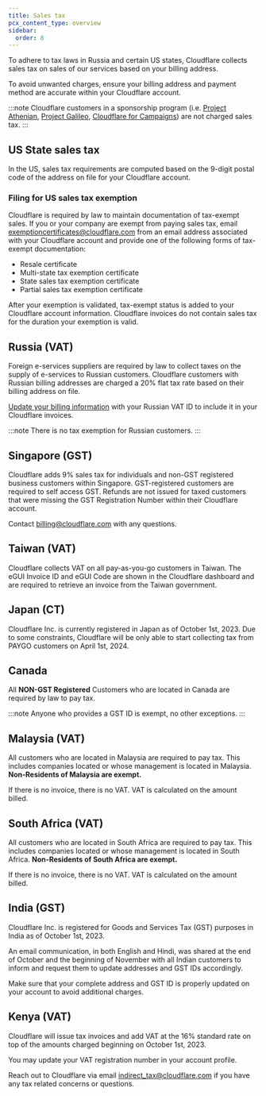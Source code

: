 ```yaml
---
title: Sales tax
pcx_content_type: overview
sidebar:
  order: 8
---
```


To adhere to tax laws in Russia and certain US states, Cloudflare collects sales tax on sales of our services based on your billing address.

To avoid unwanted charges, ensure your billing address and payment method are accurate within your Cloudflare account.

:::note
Cloudflare customers in a sponsorship program (i.e. [Project Athenian](https://www.cloudflare.com/athenian/), [Project Galileo](https://www.cloudflare.com/galileo/), [Cloudflare for Campaigns](https://www.cloudflare.com/campaigns/)) are not charged sales tax.
:::

## US State sales tax

In the US, sales tax requirements are computed based on the 9-digit postal code of the address on file for your Cloudflare account.

### Filing for US sales tax exemption

Cloudflare is required by law to maintain documentation of tax-exempt sales. If you or your company are exempt from paying sales tax, email [exemptioncertificates@cloudflare.com](mailto:exemptioncertificates@cloudflare.com) from an email address associated with your Cloudflare account and provide one of the following forms of tax-exempt documentation:

* Resale certificate
* Multi-state tax exemption certificate
* State sales tax exemption certificate
* Partial sales tax exemption certificate

After your exemption is validated, tax-exempt status is added to your Cloudflare account information. Cloudflare invoices do not contain sales tax for the duration your exemption is valid.

## Russia (VAT)

Foreign e-services suppliers are required by law to collect taxes on the supply of e-services to Russian customers. Cloudflare customers with Russian billing addresses are charged a 20% flat tax rate based on their billing address on file.

[Update your billing information](/billing/update-billing-info/) with your Russian VAT ID to include it in your Cloudflare invoices.

:::note
There is no tax exemption for Russian customers.
:::

## Singapore (GST)

Cloudflare adds 9% sales tax for individuals and non-GST registered business customers within Singapore. GST-registered customers are required to self access GST. Refunds are not issued for taxed customers that were missing the GST Registration Number within their Cloudflare account.

Contact [billing@cloudflare.com](mailto:billing@cloudflare.com) with any questions.

## Taiwan (VAT)

Cloudflare collects VAT on all pay-as-you-go customers in Taiwan. The eGUI Invoice ID and eGUI Code are shown in the Cloudflare dashboard and are required to retrieve an invoice from the Taiwan government.

## Japan (CT)

Cloudflare Inc. is currently registered in Japan as of October 1st, 2023. Due to some constraints, Cloudflare will be only able to start collecting tax from PAYGO customers on April 1st, 2024.


## Canada

All **NON-GST Registered** Customers who are located in Canada are required by law to pay tax.

:::note
Anyone who provides a GST ID is exempt, no other exceptions.
:::

## Malaysia (VAT)

All customers who are located in Malaysia are required to pay tax. This includes companies located or whose management is located in Malaysia. **Non-Residents of Malaysia are exempt.**

If there is no invoice, there is no VAT. VAT is calculated on the amount billed.

## South Africa (VAT)

All customers who are located in South Africa are required to pay tax. This includes companies located or whose management is located in South Africa. **Non-Residents of South Africa are exempt.**

If there is no invoice, there is no VAT. VAT is calculated on the amount billed.

## India (GST)

Cloudflare Inc. is registered for Goods and Services Tax (GST) purposes in India as of October 1st, 2023.

An email communication, in both English and Hindi, was shared at the end of October and the beginning of November with all Indian customers to inform and request them to update addresses and GST IDs accordingly.

Make sure that your complete address and GST ID is properly updated on your account to avoid additional charges.

## Kenya (VAT)

Cloudflare will issue tax invoices and add VAT at the 16% standard rate on top of the amounts charged beginning on October 1st, 2023.

You may update your VAT registration number in your account profile.

Reach out to Cloudflare via email [indirect_tax@cloudflare.com](mailto:indirect_tax@cloudflare.com) if you have any tax related concerns or questions.